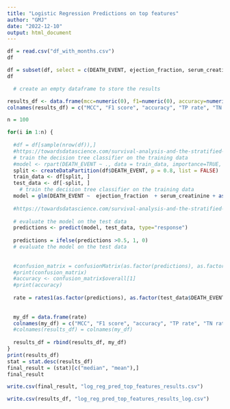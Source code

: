 ```yaml
---
title: "Logistic Regression Predictions on top features"
author: "GMJ"
date: "2022-12-10"
output: html_document
---
```


```r
df = read.csv("df_with_months.csv")
df
```
```r
df = subset(df, select = c(DEATH_EVENT, ejection_fraction, serum_creatinine, month))
df
```





```r


  # create an empty dataframe to store the results

results_df <- data.frame(mcc=numeric(0), f1=numeric(0), accuracy=numeric(0), tp_rate=numeric(0), tn_rate=numeric(0), prc_auc=numeric(0), roc_auc=numeric(0))
colnames(results_df) = c("MCC", "F1 score", "accuracy", "TP rate", "TN rate", "PR AUC", "ROC AUC")

n = 100

for(i in 1:n) {
  
  #df = df[sample(nrow(df)),]
  #https://towardsdatascience.com/survival-analysis-and-the-stratified-sample-2c2582aa9805
  # train the decision tree classifier on the training data
  #model <- rpart(DEATH_EVENT ~ ., data = train_data, importance=TRUE, proximity=TRUE)
  split <- createDataPartition(df$DEATH_EVENT, p = 0.8, list = FALSE)
  train_data <- df[split, ]
  test_data <- df[-split, ]
    # train the decision tree classifier on the training data
  model = glm(DEATH_EVENT ~  ejection_fraction  + serum_creatinine + as.factor(month), data = train_data, family = "binomial")
  
  #https://towardsdatascience.com/survival-analysis-and-the-stratified-sample-2c2582aa9805
  
  # evaluate the model on the test data
  predictions <- predict(model, test_data, type="response")
  
  predictions = ifelse(predictions >0.5, 1, 0)
  # evaluate the model on the test data
  
  
  #confusion_matrix = confusionMatrix(as.factor(predictions), as.factor(test_data$DEATH_EVENT), mode = "everything")
  #print(confusion_matrix)
  #accuracy <- confusion_matrix$overall[1]
  #print(accuracy)
  
  rate = rates1(as.factor(predictions), as.factor(test_data$DEATH_EVENT))
  
  
  my_df = data.frame(rate)
  colnames(my_df) = c("MCC", "F1 score", "accuracy", "TP rate", "TN rate", "PR AUC", "ROC AUC")
  #colnames(results_df) = colnames(my_df)
  
  results_df = rbind(results_df, my_df)
}
print(results_df)
stat = stat.desc(results_df)
final_result = (stat)[c("median", "mean"),]
final_result
```

```r
write.csv(final_result, "log_reg_pred_top_features_results.csv")
```

```r
write.csv(results_df, "log_reg_pred_top_features_results_log.csv")
```